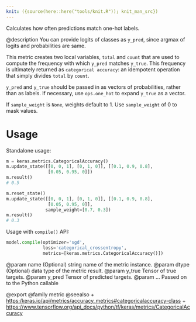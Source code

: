 ```yaml
---
knit: ({source(here::here("tools/knit.R")); knit_man_src})
---
```

Calculates how often predictions match one-hot labels.

@description
You can provide logits of classes as `y_pred`, since argmax of
logits and probabilities are same.

This metric creates two local variables, `total` and `count` that are used
to compute the frequency with which `y_pred` matches `y_true`. This
frequency is ultimately returned as `categorical accuracy`: an idempotent
operation that simply divides `total` by `count`.

`y_pred` and `y_true` should be passed in as vectors of probabilities,
rather than as labels. If necessary, use `ops.one_hot` to expand `y_true` as
a vector.

If `sample_weight` is `None`, weights default to 1.
Use `sample_weight` of 0 to mask values.

# Usage
Standalone usage:

```python
m = keras.metrics.CategoricalAccuracy()
m.update_state([[0, 0, 1], [0, 1, 0]], [[0.1, 0.9, 0.8],
                [0.05, 0.95, 0]])
m.result()
# 0.5
```

```python
m.reset_state()
m.update_state([[0, 0, 1], [0, 1, 0]], [[0.1, 0.9, 0.8],
                [0.05, 0.95, 0]],
               sample_weight=[0.7, 0.3])
m.result()
# 0.3
```

Usage with `compile()` API:

```python
model.compile(optimizer='sgd',
              loss='categorical_crossentropy',
              metrics=[keras.metrics.CategoricalAccuracy()])
```

@param name (Optional) string name of the metric instance.
@param dtype (Optional) data type of the metric result.
@param y_true Tensor of true targets.
@param y_pred Tensor of predicted targets.
@param ... Passed on to the Python callable

@export
@family metric
@seealso
+ <https:/keras.io/api/metrics/accuracy_metrics#categoricalaccuracy-class>
+ <https://www.tensorflow.org/api_docs/python/tf/keras/metrics/CategoricalAccuracy>
